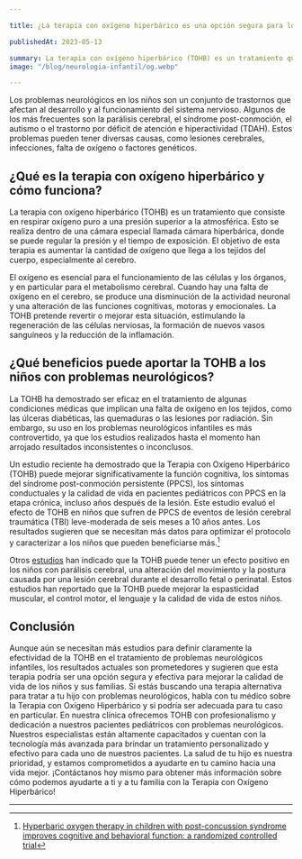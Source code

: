```yaml
---

title: ¿La terapia con oxígeno hiperbárico es una opción segura para los niños con problemas neurológicos?

publishedAt: 2023-05-13

summary: La terapia con oxígeno hiperbárico (TOHB) es un tratamiento que consiste en respirar oxígeno puro a una presión superior a la atmosférica. En este artículo te explicamos cómo puede beneficiar a los niños con problemas neurológicos como la parálisis cerebral o el síndrome post-conmoción.
image: "/blog/neurologia-infantil/og.webp"

---
```


Los problemas neurológicos en los niños son un conjunto de trastornos que afectan al desarrollo y al funcionamiento del sistema nervioso. Algunos de los más frecuentes son la parálisis cerebral, el síndrome post-conmoción, el autismo o el trastorno por déficit de atención e hiperactividad (TDAH). Estos problemas pueden tener diversas causas, como lesiones cerebrales, infecciones, falta de oxígeno o factores genéticos.

## ¿Qué es la terapia con oxígeno hiperbárico y cómo funciona?

La terapia con oxígeno hiperbárico (TOHB) es un tratamiento que consiste en respirar oxígeno puro a una presión superior a la atmosférica. Esto se realiza dentro de una cámara especial llamada cámara hiperbárica, donde se puede regular la presión y el tiempo de exposición. El objetivo de esta terapia es aumentar la cantidad de oxígeno que llega a los tejidos del cuerpo, especialmente al cerebro.

El oxígeno es esencial para el funcionamiento de las células y los órganos, y en particular para el metabolismo cerebral. Cuando hay una falta de oxígeno en el cerebro, se produce una disminución de la actividad neuronal y una alteración de las funciones cognitivas, motoras y emocionales. La TOHB pretende revertir o mejorar esta situación, estimulando la regeneración de las células nerviosas, la formación de nuevos vasos sanguíneos y la reducción de la inflamación.

## ¿Qué beneficios puede aportar la TOHB a los niños con problemas neurológicos?

La TOHB ha demostrado ser eficaz en el tratamiento de algunas condiciones médicas que implican una falta de oxígeno en los tejidos, como las úlceras diabéticas, las quemaduras o las lesiones por radiación. Sin embargo, su uso en los problemas neurológicos infantiles es más controvertido, ya que los estudios realizados hasta el momento han arrojado resultados inconsistentes o inconclusos.

Un estudio reciente ha demostrado que la Terapia con Oxígeno Hiperbárico (TOHB) puede mejorar significativamente la función cognitiva, los síntomas del síndrome post-conmoción persistente (PPCS), los síntomas conductuales y la calidad de vida en pacientes pediátricos con PPCS en la etapa crónica, incluso años después de la lesión. Este estudio evaluó el efecto de TOHB en niños que sufren de PPCS de eventos de lesión cerebral traumática (TBI) leve-moderada de seis meses a 10 años antes. Los resultados sugieren que se necesitan más datos para optimizar el protocolo y caracterizar a los niños que pueden beneficiarse más.[^1]

Otros [estudios](/blog/paralisis-cerebral) han indicado que la TOHB puede tener un efecto positivo en los niños con parálisis cerebral, una alteración del movimiento y la postura causada por una lesión cerebral durante el desarrollo fetal o perinatal. Estos estudios han reportado que la TOHB puede mejorar la espasticidad muscular, el control motor, el lenguaje y la calidad de vida de estos niños.

## Conclusión

Aunque aún se necesitan más estudios para definir claramente la efectividad de la TOHB en el tratamiento de problemas neurológicos infantiles, los resultados actuales son prometedores y sugieren que esta terapia podría ser una opción segura y efectiva para mejorar la calidad de vida de los niños y sus familias. Si estás buscando una terapia alternativa para tratar a tu hijo con problemas neurológicos, habla con tu médico sobre la Terapia con Oxígeno Hiperbárico y si podría ser adecuada para tu caso en particular. En nuestra clínica ofrecemos TOHB con profesionalismo y dedicación a nuestros pacientes pediátricos con problemas neurológicos. Nuestros especialistas están altamente capacitados y cuentan con la tecnología más avanzada para brindar un tratamiento personalizado y efectivo para cada uno de nuestros pacientes. La salud de tu hijo es nuestra prioridad, y estamos comprometidos a ayudarte en tu camino hacia una vida mejor. ¡Contáctanos hoy mismo para obtener más información sobre cómo podemos ayudarte a ti y a tu familia con la Terapia con Oxígeno Hiperbárico!

---

[^1]: [Hyperbaric oxygen therapy in children with post-concussion syndrome improves cognitive and behavioral function: a randomized controlled trial](https://www.nature.com/articles/s41598-022-19395-y#citeas)
